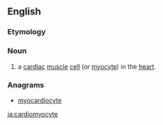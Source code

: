 ==English==

===Etymology===
{{prefix|cardio|myocyte|lang=en}}

===Noun===
{{en-noun}}
{{wikipedia}}

# a [[cardiac]] [[muscle]] [[cell]] (or [[myocyte]]) in the [[heart]].

===Anagrams===
* [[myocardiocyte#English|myocardiocyte]]

[[ja:cardiomyocyte]]